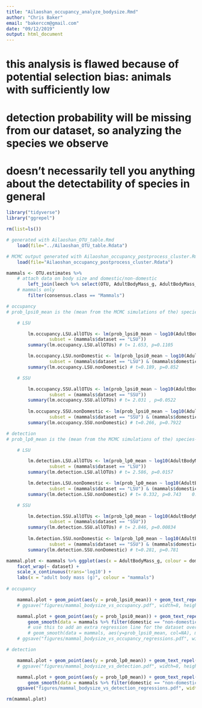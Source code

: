 ```yaml
---
title: "Ailaoshan_occupancy_analyze_bodysize.Rmd"
author: "Chris Baker"
email: "bakerccm@gmail.com"
date: "09/12/2019"
output: html_document
---
```


# this analysis is flawed because of potential selection bias: animals with sufficiently low
# detection probability will be missing from our dataset, so analyzing the species we observe
# doesn't necessarily tell you anything about the detectability of species in general

```r
library("tidyverse")
library("ggrepel")
```

```r
rm(list=ls())
```

```r
# generated with Ailaoshan_OTU_table.Rmd
    load(file="../Ailaoshan_OTU_table.Rdata")

# MCMC output generated with Ailaoshan_occupancy_postprocess_cluster.Rmd
    load(file="Ailaoshan_occupancy_postprocess_cluster.Rdata")
```

```r
mammals <- OTU.estimates %>%
    # attach data on body size and domestic/non-domestic
        left_join(leech %>% select(OTU, AdultBodyMass_g, AdultBodyMass_g_source, domestic, consensus.class, consensus.short) %>% distinct(), by = "OTU") %>%
    # mammals only
        filter(consensus.class == "Mammals")
```

```r
# occupancy
# prob_lpsi0_mean is the (mean from the MCMC simulations of the) species-specific constant for occupancy, already scaled to probability

    # LSU

        lm.occupancy.LSU.allOTUs <- lm(prob_lpsi0_mean ~ log10(AdultBodyMass_g), data = mammals,
                subset = (mammals$dataset == "LSU"))
        summary(lm.occupancy.LSU.allOTUs) # t= 1.653, p=0.1105     

        lm.occupancy.LSU.nonDomestic <- lm(prob_lpsi0_mean ~ log10(AdultBodyMass_g), data = mammals,
                subset = (mammals$dataset == "LSU") & (mammals$domestic == "non-domestic"))
        summary(lm.occupancy.LSU.nonDomestic) # t=0.189, p=0.852

    # SSU

        lm.occupancy.SSU.allOTUs <- lm(prob_lpsi0_mean ~ log10(AdultBodyMass_g), data = mammals,
                subset = (mammals$dataset == "SSU"))
        summary(lm.occupancy.SSU.allOTUs) # t= 2.031 , p=0.0522
    
        lm.occupancy.SSU.nonDomestic <- lm(prob_lpsi0_mean ~ log10(AdultBodyMass_g), data = mammals,
                subset = (mammals$dataset == "SSU") & (mammals$domestic == "non-domestic"))
        summary(lm.occupancy.SSU.nonDomestic) # t=0.266, p=0.7922

# detection
# prob_lp0_mean is the (mean from the MCMC simulations of the) species-specific constant for detection, already scaled to probability

    # LSU

        lm.detection.LSU.allOTUs <- lm(prob_lp0_mean ~ log10(AdultBodyMass_g), data = mammals,
                subset = (mammals$dataset == "LSU"))
        summary(lm.detection.LSU.allOTUs) # t= 2.586, p=0.0157

        lm.detection.LSU.nonDomestic <- lm(prob_lp0_mean ~ log10(AdultBodyMass_g), data = mammals,
                subset = (mammals$dataset == "LSU") & (mammals$domestic == "non-domestic"))
        summary(lm.detection.LSU.nonDomestic) # t= 0.332, p=0.743    0.852   

    # SSU

        lm.detection.SSU.allOTUs <- lm(prob_lp0_mean ~ log10(AdultBodyMass_g), data = mammals,
                subset = (mammals$dataset == "SSU"))
        summary(lm.detection.SSU.allOTUs) # t= 2.846, p=0.00834
    
        lm.detection.SSU.nonDomestic <- lm(prob_lp0_mean ~ log10(AdultBodyMass_g), data = mammals,
                subset = (mammals$dataset == "SSU") & (mammals$domestic == "non-domestic"))
        summary(lm.detection.SSU.nonDomestic) # t=0.281, p=0.781
```

```r

mammal.plot <- mammals %>% ggplot(aes(x = AdultBodyMass_g, colour = domestic, label = consensus.short)) +
    facet_wrap(~ dataset) +
    scale_x_continuous(trans='log10') +
    labs(x = "adult body mass (g)", colour = "mammals")
    
# occupancy

    mammal.plot + geom_point(aes(y = prob_lpsi0_mean)) + geom_text_repel(aes(y = prob_lpsi0_mean), size=2) + labs(y = "mean occupancy estimate")
    # ggsave("figures/mammal_bodysize_vs_occupancy.pdf", width=8, height = 5, device=cairo_pdf)

    mammal.plot + geom_point(aes(y = prob_lpsi0_mean)) + geom_text_repel(aes(y = prob_lpsi0_mean), size=2) + labs(y = "mean occupancy estimate") +
        geom_smooth(data = mammals %>% filter(domestic == "non-domestic"), aes(y=prob_lpsi0_mean), method = "lm")
        # use this to add an extra regression line for the dataset overall
        # geom_smooth(data = mammals, aes(y=prob_lpsi0_mean, col=NA), method = "lm", se=FALSE, linetype = 3)
    # ggsave("figures/mammal_bodysize_vs_occupancy_regressions.pdf", width=8, height = 5, device=cairo_pdf)

# detection

    mammal.plot + geom_point(aes(y = prob_lp0_mean)) + geom_text_repel(aes(y = prob_lp0_mean), size=2) + labs(y = "mean detection estimate")
    # ggsave("figures/mammal_bodysize_vs_detection.pdf", width=8, height = 5, device=cairo_pdf)

    mammal.plot + geom_point(aes(y = prob_lp0_mean)) + geom_text_repel(aes(y = prob_lp0_mean), size=2) + labs(y = "mean detection estimate") +
        geom_smooth(data = mammals %>% filter(domestic == "non-domestic"), aes(y=prob_lp0_mean), method = "lm")
    ggsave("figures/mammal_bodysize_vs_detection_regressions.pdf", width=8, height = 5, device=cairo_pdf)

rm(mammal.plot)
```

```r

```

